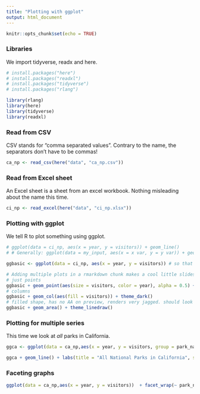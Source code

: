 ```yaml
---
title: "Plotting with ggplot"
output: html_document
---
```


```r
knitr::opts_chunk$set(echo = TRUE)
```

### Libraries
We import tidyverse, readx and here.
```r
# install.packages("here")
# install.packages("readxl")
# install.packages("tidyverse")
# install.packages("rlang")

library(rlang)
library(here)
library(tidyverse)
library(readxl)

```

### Read from CSV
CSV stands for "comma separated values". Contrary to the name, the separators don't have to be commas!
``` r
ca_np <- read_csv(here("data", "ca_np.csv"))
```

### Read from Excel sheet
An Excel sheet is a sheet from an excel workbook. Nothing misleading about the name this time.
```r
ci_np <- read_excel(here("data", "ci_np.xlsx"))
```

### Plotting with ggplot
We tell R to plot something using ggplot.
```r
# ggplot(data = ci_np, aes(x = year, y = visitors)) + geom_line()
# # Generally: ggplot(data = my_input, aes(x = x var, y = y var)) + geom_layer() 

ggbasic <- ggplot(data = ci_np, aes(x = year, y = visitors)) # so that we can add geoms on top

# Adding multiple plots in a rmarkdown chunk makes a cool little slideshow for us
# just points
ggbasic + geom_point(aes(size = visitors, color = year), alpha = 0.5) + theme_minimal() + labs(x = "Year", y = "Visitors", title = "Channel Islands NP Visitation", subtitle = "1963 to 2016") + geom_line(color="red")
# columns
ggbasic + geom_col(aes(fill = visitors)) + theme_dark()
# filled shape, has no AA on preview, renders very jagged. should look into this later
ggbasic + geom_area() + theme_linedraw()


```

### Plotting for multiple series
This time we look at *all* parks in California.
```r
ggca <- ggplot(data = ca_np,aes(x = year, y = visitors, group = park_name, color = park_name)) 

ggca + geom_line() + labs(title = "All National Parks in California", subtitle = "(1904-2016)")
```

### Faceting graphs
```r
ggplot(data = ca_np,aes(x = year, y = visitors))  + facet_wrap(~ park_name)
```
